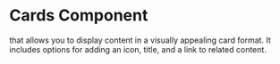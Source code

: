 # Cards Component

that allows you to
display content in a visually appealing card format. It includes options for
adding an icon, title, and a link to related content.
